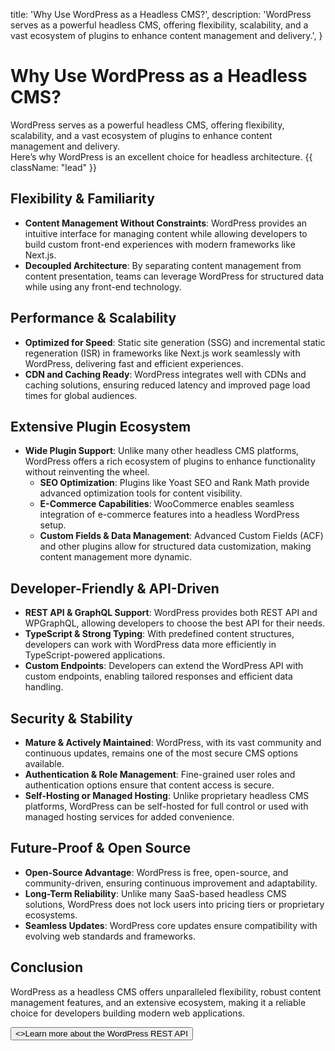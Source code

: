 
  title: 'Why Use WordPress as a Headless CMS?',
  description:
    'WordPress serves as a powerful headless CMS, offering flexibility, scalability, and a vast ecosystem of plugins to enhance content management and delivery.',
}

<HeroPattern />

# Why Use WordPress as a Headless CMS?

WordPress serves as a powerful headless CMS, offering flexibility, scalability, and a vast ecosystem of plugins to enhance content management and delivery.  
Here’s why WordPress is an excellent choice for headless architecture. {{ className: "lead" }}

## Flexibility & Familiarity

- **Content Management Without Constraints**: WordPress provides an intuitive interface for managing content while allowing developers to build custom front-end experiences with modern frameworks like Next.js.
- **Decoupled Architecture**: By separating content management from content presentation, teams can leverage WordPress for structured data while using any front-end technology.

## Performance & Scalability

- **Optimized for Speed**: Static site generation (SSG) and incremental static regeneration (ISR) in frameworks like Next.js work seamlessly with WordPress, delivering fast and efficient experiences.
- **CDN and Caching Ready**: WordPress integrates well with CDNs and caching solutions, ensuring reduced latency and improved page load times for global audiences.

## Extensive Plugin Ecosystem

- **Wide Plugin Support**: Unlike many other headless CMS platforms, WordPress offers a rich ecosystem of plugins to enhance functionality without reinventing the wheel.
  - **SEO Optimization**: Plugins like Yoast SEO and Rank Math provide advanced optimization tools for content visibility.
  - **E-Commerce Capabilities**: WooCommerce enables seamless integration of e-commerce features into a headless WordPress setup.
  - **Custom Fields & Data Management**: Advanced Custom Fields (ACF) and other plugins allow for structured data customization, making content management more dynamic.

## Developer-Friendly & API-Driven

- **REST API & GraphQL Support**: WordPress provides both REST API and WPGraphQL, allowing developers to choose the best API for their needs.
- **TypeScript & Strong Typing**: With predefined content structures, developers can work with WordPress data more efficiently in TypeScript-powered applications.
- **Custom Endpoints**: Developers can extend the WordPress API with custom endpoints, enabling tailored responses and efficient data handling.

## Security & Stability

- **Mature & Actively Maintained**: WordPress, with its vast community and continuous updates, remains one of the most secure CMS options available.
- **Authentication & Role Management**: Fine-grained user roles and authentication options ensure that content access is secure.
- **Self-Hosting or Managed Hosting**: Unlike proprietary headless CMS platforms, WordPress can be self-hosted for full control or used with managed hosting services for added convenience.

## Future-Proof & Open Source

- **Open-Source Advantage**: WordPress is free, open-source, and community-driven, ensuring continuous improvement and adaptability.
- **Long-Term Reliability**: Unlike many SaaS-based headless CMS solutions, WordPress does not lock users into pricing tiers or proprietary ecosystems.
- **Seamless Updates**: WordPress core updates ensure compatibility with evolving web standards and frameworks.

## Conclusion

WordPress as a headless CMS offers unparalleled flexibility, robust content management features, and an extensive ecosystem, making it a reliable choice for developers building modern web applications.

<div className="not-prose">
  <Button
    href="https://developer.wordpress.org/rest-api/"
    variant="text"
    arrow="right"
    target="_blank"
  >
    <>Learn more about the WordPress REST API</>
  </Button>
</div>